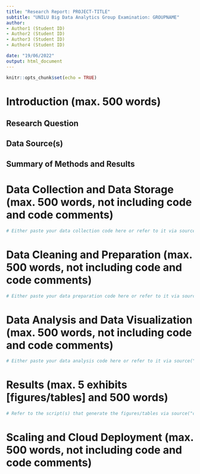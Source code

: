 ```yaml
---
title: "Research Report: PROJECT-TITLE"
subtitle: "UNILU Big Data Analytics Group Examination: GROUPNAME"
author:
- Author1 (Student ID)
- Author2 (Student ID)
- Author3 (Student ID)
- Author4 (Student ID)

date: "19/06/2022"
output: html_document
---
```


```r
knitr::opts_chunk$set(echo = TRUE)
```

# Introduction (max. 500 words)

## Research Question

## Data Source(s)

## Summary of Methods and Results



# Data Collection and Data Storage (max. 500 words, not including code and code comments)


<!-- Describe how you approach the data collection procedure. In your research setting, what were the challenges regarding collecting the raw data. How did you solve these challenges? How do you store the raw data and why?  -->


```r

# Either paste your data collection code here or refer to it via source("code/mycode.R")

```



# Data Cleaning and Preparation (max. 500 words, not including code and code comments)

<!-- Describe the challenges related to cleaning/filtering your raw data in order to prepare an analytic data set. What were the bottle necks (which tasks and which hardware resources)? How did you speed up/improve the data cleaning procedure for large amounts of data? Which tools/techniques did you use and how do these tools/techniques work?   -->


```r

# Either paste your data preparation code here or refer to it via source("code/mycode.R")

```



#  Data Analysis and Data Visualization (max. 500 words, not including code and code comments)

<!-- Explain how you analyzed the data (which method(s) were used and why). Then explain what the challenges were in implementing these analyses, given the large amount of data. Finally, explain which tools/techniques you have used in order to tackle these challenges. Make sure to briefly point out why you have chosen these tools/techniques and how they helped.   -->


```r

# Either paste your data analysis code here or refer to it via source("code/mycode.R")

```


# Results (max. 5 exhibits [figures/tables] and 500 words)



<!-- First, briefly summarize your main findings. Then, show up to 5 exhibits (tables and figures). Right below each table/figure, add table/figure-notes that describe what the reader sees in the corresponding table/figure. (Hint: have a look at empirical papers in the top Econ outlets like AER, QJE, Econometrica, etc. to get a feeling for how Economists write such notes.) -->


```r

# Refer to the script(s) that generate the figures/tables via source("code/mycode.R") here

```




# Scaling and Cloud Deployment (max. 500 words, not including code and code comments)


<!-- Almost done! In this last section, suppose you have to re-run your data pipeline with substantially more data. Further suppose that you have access to cloud resources to scale up/scale out the different components of your pipeline. Briefly describe which cloud solutions you would use for which part of your analysis and explain why. Note: as in the explanations above, this part is also very project-specific. Some cloud solutions probably make sense for some projects but would be overkill in other projects, etc.  -->



